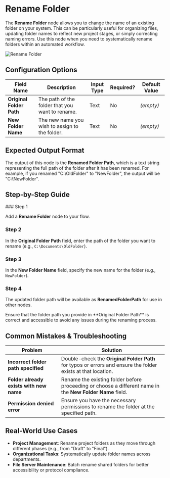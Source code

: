 
# Rename Folder

The **Rename Folder** node allows you to change the name of an existing folder on your system. This can be particularly useful for organizing files, updating folder names to reflect new project stages, or simply correcting naming errors. Use this node when you need to systematically rename folders within an automated workflow.

![Rename Folder](./rename-folder.png)

## Configuration Options

| Field Name               | Description                                     | Input Type | Required? | Default Value |
| ------------------------ | ----------------------------------------------- | ---------- | --------- | ------------- |
| **Original Folder Path** | The path of the folder that you want to rename. | Text       | No        | _(empty)_     |
| **New Folder Name**      | The new name you wish to assign to the folder.  | Text       | No        | _(empty)_     |

## Expected Output Format

The output of this node is the **Renamed Folder Path**, which is a text string representing the full path of the folder after it has been renamed. For example, if you renamed "C:\OldFolder" to "NewFolder", the output will be "C:\NewFolder".

## Step-by-Step Guide

<Steps>
### Step 1

Add a **Rename Folder** node to your flow.

### Step 2

In the **Original Folder Path** field, enter the path of the folder you want to rename (e.g., `C:\Documents\OldFolder`).

### Step 3

In the **New Folder Name** field, specify the new name for the folder (e.g., `NewFolder`).

### Step 4

The updated folder path will be available as **RenamedFolderPath** for use in other nodes.

</Steps>

<Callout type="info" title="Tip">
  Ensure that the folder path you provide in **Original Folder Path** is correct
  and accessible to avoid any issues during the renaming process.
</Callout>

## Common Mistakes & Troubleshooting

| Problem                                 | Solution                                                                                                     |
| --------------------------------------- | ------------------------------------------------------------------------------------------------------------ |
| **Incorrect folder path specified**     | Double-check the **Original Folder Path** for typos or errors and ensure the folder exists at that location. |
| **Folder already exists with new name** | Rename the existing folder before proceeding or choose a different name in the **New Folder Name** field.    |
| **Permission denied error**             | Ensure you have the necessary permissions to rename the folder at the specified path.                        |

## Real-World Use Cases

- **Project Management**: Rename project folders as they move through different phases (e.g., from "Draft" to "Final").
- **Organizational Tasks**: Systematically update folder names across departments.
- **File Server Maintenance**: Batch rename shared folders for better accessibility or protocol compliance.
